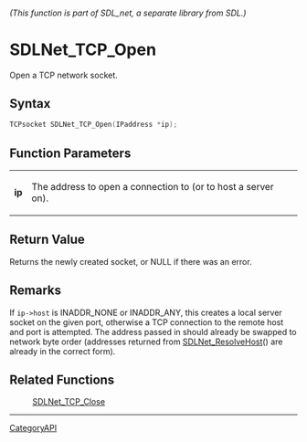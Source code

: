 ====== (This function is part of SDL_net, a separate library from SDL.) ======
= SDLNet_TCP_Open =

Open a TCP network socket.

== Syntax ==

<syntaxhighlight lang='c'>
TCPsocket SDLNet_TCP_Open(IPaddress *ip);
</syntaxhighlight>

== Function Parameters ==

{|
|'''ip'''
|The address to open a connection to (or to host a server on).
|}

== Return Value ==

Returns the newly created socket, or NULL if there was an error.

== Remarks ==

If <code>ip->host</code> is INADDR_NONE or INADDR_ANY, this creates a local
server socket on the given port, otherwise a TCP connection to the remote
host and port is attempted. The address passed in should already be swapped
to network byte order (addresses returned from [[SDLNet_ResolveHost]]() are
already in the correct form).

== Related Functions ==

:[[SDLNet_TCP_Close]]

----
[[CategoryAPI]]


